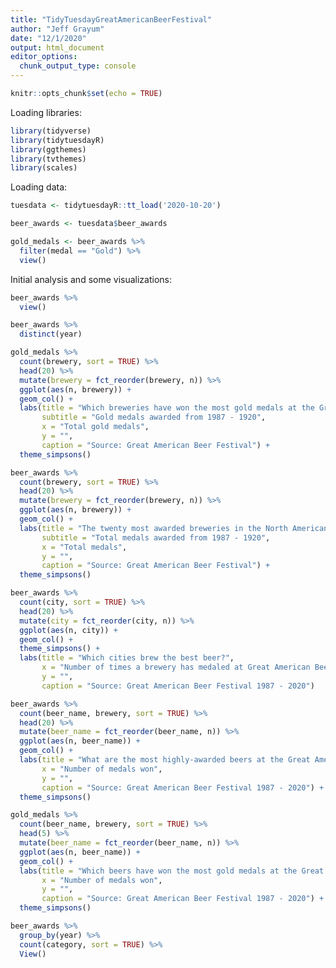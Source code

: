 ```yaml
---
title: "TidyTuesdayGreatAmericanBeerFestival"
author: "Jeff Grayum"
date: "12/1/2020"
output: html_document
editor_options: 
  chunk_output_type: console
---
```


```r
knitr::opts_chunk$set(echo = TRUE)
```

Loading libraries:
```r
library(tidyverse)
library(tidytuesdayR)
library(ggthemes)
library(tvthemes)
library(scales)
```

Loading data:
```r
tuesdata <- tidytuesdayR::tt_load('2020-10-20')

beer_awards <- tuesdata$beer_awards

gold_medals <- beer_awards %>%
  filter(medal == "Gold") %>%
  view()
```

Initial analysis and some visualizations:
```r
beer_awards %>%
  view()

beer_awards %>%
  distinct(year)

gold_medals %>%
  count(brewery, sort = TRUE) %>%
  head(20) %>%
  mutate(brewery = fct_reorder(brewery, n)) %>%
  ggplot(aes(n, brewery)) + 
  geom_col() +
  labs(title = "Which breweries have won the most gold medals at the Great American Beer Festival",
       subtitle = "Gold medals awarded from 1987 - 1920",
       x = "Total gold medals",
       y = "",
       caption = "Source: Great American Beer Festival") +
  theme_simpsons() 

beer_awards %>%
  count(brewery, sort = TRUE) %>%
  head(20) %>%
  mutate(brewery = fct_reorder(brewery, n)) %>%
  ggplot(aes(n, brewery)) + 
  geom_col() +
  labs(title = "The twenty most awarded breweries in the North American Beer Festival",
       subtitle = "Total medals awarded from 1987 - 1920",
       x = "Total medals",
       y = "",
       caption = "Source: Great American Beer Festival") +
  theme_simpsons() 

beer_awards %>%
  count(city, sort = TRUE) %>%
  head(20) %>%
  mutate(city = fct_reorder(city, n)) %>%
  ggplot(aes(n, city)) +
  geom_col() +
  theme_simpsons() +
  labs(title = "Which cities brew the best beer?",
       x = "Number of times a brewery has medaled at Great American Beer Festival",
       y = "",
       caption = "Source: Great American Beer Festival 1987 - 2020")

beer_awards %>%
  count(beer_name, brewery, sort = TRUE) %>%
  head(20) %>%
  mutate(beer_name = fct_reorder(beer_name, n)) %>%
  ggplot(aes(n, beer_name)) +
  geom_col() +
  labs(title = "What are the most highly-awarded beers at the Great American Beer Festival?",
       x = "Number of medals won",
       y = "",
       caption = "Source: Great American Beer Festival 1987 - 2020") +
  theme_simpsons()

gold_medals %>%
  count(beer_name, brewery, sort = TRUE) %>%
  head(5) %>%
  mutate(beer_name = fct_reorder(beer_name, n)) %>%
  ggplot(aes(n, beer_name)) +
  geom_col() +
  labs(title = "Which beers have won the most gold medals at the Great American Beer Festival?",
       x = "Number of medals won",
       y = "",
       caption = "Source: Great American Beer Festival 1987 - 2020") +
  theme_simpsons()

beer_awards %>%
  group_by(year) %>%
  count(category, sort = TRUE) %>%
  View()
```

